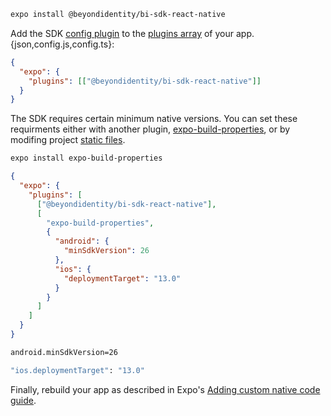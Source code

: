 
```bash
expo install @beyondidentity/bi-sdk-react-native
```

Add the SDK [config plugin](https://docs.expo.dev/guides/config-plugins/) to the [plugins array](https://docs.expo.dev/versions/latest/config/app/#plugins) of your app.{json,config.js,config.ts}:

```json
{
  "expo": {
    "plugins": [["@beyondidentity/bi-sdk-react-native"]]
  }
}
```

The SDK requires certain minimum native versions. You can set these requirments either with another plugin, [expo-build-properties](https://docs.expo.dev/versions/latest/sdk/build-properties/), or by modifing project [static files](https://docs.expo.dev/guides/config-plugins/#static-modification).

<Tabs groupId="requirements" queryString>
<TabItem value="expo-build-properties" label="expo-build-properties">

```bash
expo install expo-build-properties
```

```json
{
  "expo": {
    "plugins": [
      ["@beyondidentity/bi-sdk-react-native"],
      [
        "expo-build-properties",
        {
          "android": {
            "minSdkVersion": 26
          },
          "ios": {
            "deploymentTarget": "13.0"
          }
        }
      ]
    ]
  }
}
```

</TabItem>
<TabItem value="static-files" label="static files">

```bash title="android/gradle.properties"
android.minSdkVersion=26
```

```bash title="ios/Podfile.properties.json"
"ios.deploymentTarget": "13.0"
```

</TabItem>
</Tabs>

Finally, rebuild your app as described in Expo's [Adding custom native code guide](https://docs.expo.dev/workflow/customizing/).
